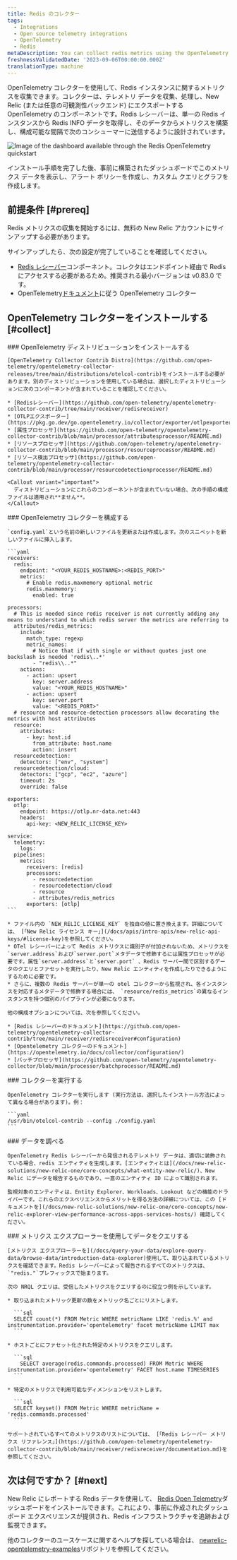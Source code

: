 ```yaml
---
title: Redis のコレクター
tags:
  - Integrations
  - Open source telemetry integrations
  - OpenTelemetry
  - Redis
metaDescription: You can collect redis metrics using the OpenTelemetry collector.
freshnessValidatedDate: '2023-09-06T00:00:00.000Z'
translationType: machine
---
```



OpenTelemetry コレクターを使用して、Redis インスタンスに関するメトリクスを収集できます。コレクターは、テレメトリ データを収集、処理し、New Relic (または任意の可観測性バックエンド) にエクスポートする OpenTelemetry のコンポーネントです。Redis レシーバーは、単一の Redis インスタンスから Redis INFO データを取得し、そのデータからメトリクスを構築し、構成可能な間隔で次のコンシューマーに送信するように設計されています。

<img
  title="Redis OpenTelemetry quickstart dashboard"
  alt="Image of the dashboard available through the Redis OpenTelemetry quickstart"
  src={infrastructureRedisOTELDashboard}
/>

インストール手順を完了した後、事前に構築されたダッシュボードでこのメトリクス データを表示し、アラート ポリシーを作成し、カスタム クエリとグラフを作成します。

## 前提条件 [#prereq]

Redis メトリクスの収集を開始するには、無料の New Relic アカウントにサインアップする必要があります。

<InlineSignup/>

サインアップしたら、次の設定が完了していることを確認してください。

* [Redis レシーバー](https://github.com/open-telemetry/opentelemetry-collector-contrib/tree/main/receiver/redisreceiver)コンポーネント。コレクタはエンドポイント経由で Redis にアクセスする必要があるため。推奨される最小バージョンは v0.83.0 です。
* OpenTelemetry[ドキュメント](https://opentelemetry.io/docs/collector/getting-started/)に従う OpenTelemetry コレクター

## OpenTelemetry コレクターをインストールする [#collect]

<Steps>
  <Step>
    ### OpenTelemetry ディストリビューションをインストールする

    [OpenTelemetry Collector Contrib Distro](https://github.com/open-telemetry/opentelemetry-collector-releases/tree/main/distributions/otelcol-contrib)をインストールする必要があります。別のディストリビューションを使用している場合は、選択したディストリビューションに次のコンポーネントが含まれていることを確認してください。

    * [Redisレシーバー](https://github.com/open-telemetry/opentelemetry-collector-contrib/tree/main/receiver/redisreceiver)
    * [OTLPエクスポーター](https://pkg.go.dev/go.opentelemetry.io/collector/exporter/otlpexporter)
    * [属性プロセッサ](https://github.com/open-telemetry/opentelemetry-collector-contrib/blob/main/processor/attributesprocessor/README.md)
    * [リソースプロセッサ](https://github.com/open-telemetry/opentelemetry-collector-contrib/blob/main/processor/resourceprocessor/README.md)
    * [リソース検出プロセッサ](https://github.com/open-telemetry/opentelemetry-collector-contrib/blob/main/processor/resourcedetectionprocessor/README.md)

    <Callout variant="important">
      ディストリビューションにこれらのコンポーネントが含まれていない場合、次の手順の構成ファイルは適用され**ません**。
    </Callout>
  </Step>

  <Step>
    ### OpenTelemetry コレクターを構成する

    `config.yaml`という名前の新しいファイルを更新または作成します。次のスニペットを新しいファイルに挿入します。

    ```yaml
    receivers:
      redis:
        endpoint: "<YOUR_REDIS_HOSTNAME>:<REDIS_PORT>"
        metrics:
          # Enable redis.maxmemory optional metric
          redis.maxmemory:
            enabled: true

    processors:
      # This is needed since redis receiver is not currently adding any means to understand to which redis server the metrics are referring to 
      attributes/redis_metrics:
        include:
          match_type: regexp
          metric_names:
            # Notice that if with single or without quotes just one backslash is needed 'redis\..*'
            - "redis\\..*"
        actions:
          - action: upsert
            key: server.address
            value: "<YOUR_REDIS_HOSTNAME>"
          - action: upsert
            key: server.port
            value: "<REDIS_PORT>"
      # resource and resource-detection processors allow decorating the metrics with host attributes
      resource:
        attributes:
          - key: host.id
            from_attribute: host.name
            action: insert
      resourcedetection:
        detectors: ["env", "system"]
      resourcedetection/cloud:
        detectors: ["gcp", "ec2", "azure"]
        timeout: 2s
        override: false

    exporters:
      otlp:
        endpoint: https://otlp.nr-data.net:443
        headers:
          api-key: <NEW_RELIC_LICENSE_KEY>

    service:
      telemetry:
        logs:
      pipelines:
        metrics:
          receivers: [redis]
          processors:
            - resourcedetection
            - resourcedetection/cloud
            - resource
            - attributes/redis_metrics
          exporters: [otlp]
    ```

    * ファイル内の `NEW_RELIC_LICENSE_KEY` を独自の値に置き換えます。詳細については、 [「New Relic ライセンス キー」](/docs/apis/intro-apis/new-relic-api-keys/#license-key)を参照してください。
    * OTel レシーバーによって Redis メトリクスに識別子が付加されないため、メトリクスを`server.address`および`server.port`メタデータで修飾するには属性プロセッサが必要です。属性`server.address`と`server.port` 、Redis サーバー間で区別するデータのクエリとファセットを実行したり、New Relic エンティティを作成したりできるようにするために必要です。
    * さらに、複数の Redis サーバーが単一の otel コレクターから監視され、各インスタンスを対応するメタデータで修飾する場合には、 `resource/redis_metrics`の異なるインスタンスを持つ個別のパイプラインが必要になります。

    他の構成オプションについては、次を参照してください。

    * [Redis レシーバーのドキュメント](https://github.com/open-telemetry/opentelemetry-collector-contrib/tree/main/receiver/redisreceiver#configuration)
    * [Opentelemetry コレクターのドキュメント](https://opentelemetry.io/docs/collector/configuration/)
    * [バッチプロセッサ](https://github.com/open-telemetry/opentelemetry-collector/blob/main/processor/batchprocessor/README.md)
  </Step>

  <Step>
    ### コレクターを実行する

    OpenTelemetry コレクターを実行します (実行方法は、選択したインストール方法によって異なる場合があります)。例：

    ```yaml
    /usr/bin/otelcol-contrib --config ./config.yaml
    ```
  </Step>

  <Step>
    ### データを調べる

    OpenTelemetry Redis レシーバーから発信されるテレメトリ データは、適切に装飾されている場合、redis エンティティを生成します。[エンティティとは](/docs/new-relic-solutions/new-relic-one/core-concepts/what-entity-new-relic/)、New Relic にデータを報告するものであり、一意のエンティティ ID によって識別されます。

    監視対象のエンティティは、Entity Explorer、Workloads、Lookout などの機能のドライバーです。これらのエクスペリエンスからメリットを得る方法の詳細については、この [ドキュメントを](/docs/new-relic-solutions/new-relic-one/core-concepts/new-relic-explorer-view-performance-across-apps-services-hosts/) 確認してください。
  </Step>

  <Step>
    ### メトリクス エクスプローラーを使用してデータをクエリする

    [メトリクス エクスプローラーを](/docs/query-your-data/explore-query-data/browse-data/introduction-data-explorer)使用して、取り込まれているメトリクスを確認できます。Redis レシーバーによって報告されるすべてのメトリクスは、 `"redis."`プレフィックスで始まります。

    次の NRQL クエリは、受信したメトリクスをクエリするのに役立つ例を示しています。

    * 取り込まれたメトリック更新の数をメトリック名ごとにリストします。

      ```sql
      SELECT count(*) FROM Metric WHERE metricName LIKE 'redis.%' and instrumentation.provider='opentelemetry' facet metricName LIMIT max
      ```

    * ホストごとにファセット化された特定のメトリクスをクエリします。

      ```sql
        SELECT average(redis.commands.processed) FROM Metric WHERE instrumentation.provider='opentelemetry' FACET host.name TIMESERIES
      ```

    * 特定のメトリクスで利用可能なディメンションをリストします。

      ```sql
      SELECT keyset() FROM Metric WHERE metricName = 'redis.commands.processed'
      ```

    サポートされているすべてのメトリクスのリストについては、 [「Redis レシーバー メトリクス リファレンス」](https://github.com/open-telemetry/opentelemetry-collector-contrib/blob/main/receiver/redisreceiver/documentation.md)を参照してください。
  </Step>
</Steps>

## 次は何ですか？ [#next]

New Relic にレポートする Redis データを使用して、 [Redis Open Telemetry](https://newrelic.com/instant-observability/redis-otel)ダッシュボードをインストールできます。これにより、事前に作成されたダッシュボード エクスペリエンスが提供され、Redis インフラストラクチャを追跡および監視できます。

他のコレクターのユースケースに関するヘルプを探している場合は、 [newrelic-opentelemetry-examples](https://github.com/newrelic/newrelic-opentelemetry-examples)リポジトリを参照してください。